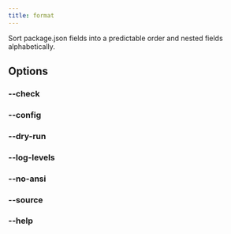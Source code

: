 ```yaml
---
title: format
---
```



Sort package.json fields into a predictable order and nested fields alphabetically.

## Options

<QuoteFilters />

### --check

<CheckOption
  command="format"
  summary="Lint formatting instead of fixing it and exit with a status code of 1 if issues are found."
/>

### --config <Badge text="<file-path>" />

<ConfigOption command="format" />

### --dry-run

<DryRunOption command="format" />

### --log-levels <Badge text="<comma-separated-log-level-names>" />

<LogLevelsOption command="format" />

### --no-ansi

<NoAnsiOption command="format" />

### --source <Badge text="<file-pattern>" />

<SourceOption command="format" />

### --help

<HelpOption command="format" />
